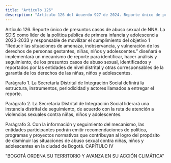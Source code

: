 ```yaml
---
title: "Artículo 126"
description: "Artículo 126 del Acuerdo 927 de 2024. Reporte único de presuntos casos de abuso sexual de NNA."
---
```


Artículo 126. Reporte único de presuntos casos de abuso sexual de NNA. La SDIS como líder de la política pública de primera infancia y adolescencia 2023-2033 y responsable de movilizar el cumplimiento del objetivo 1 “Reducir las situaciones de amenaza, inobservancia, y vulneración de los derechos de personas gestantes, niñas, niños y adolescentes.” diseñará e implementará un mecanismo de reporte para identificar, hacer análisis y seguimiento, de los presuntos casos de abuso sexual, identificados y reportados por las entidades de nivel distrital y otras corresponsables de la garantía de los derechos de las niñas, niños y adolescentes.
 
Parágrafo 1. La Secretaría Distrital de Integración Social definirá la estructura, instrumentos, periodicidad y actores llamados a entregar el reporte.
 
Parágrafo 2. La Secretaría Distrital de Integración Social liderará una instancia distrital de seguimiento, de acuerdo con la ruta de atención a violencias sexuales contra niñas, niños y adolescentes.
 
Parágrafo 3. Con la información y seguimiento del mecanismo, las entidades participantes podrán emitir recomendaciones de política, programas y proyectos normativos que contribuyan al logro del propósito de disminuir las situaciones de abuso sexual contra niñas, niños y adolescentes en la ciudad de Bogotá.
CAPÍTULO IV
 
"BOGOTÁ ORDENA SU TERRITORIO Y AVANZA EN SU ACCIÓN CLIMÁTICA"
